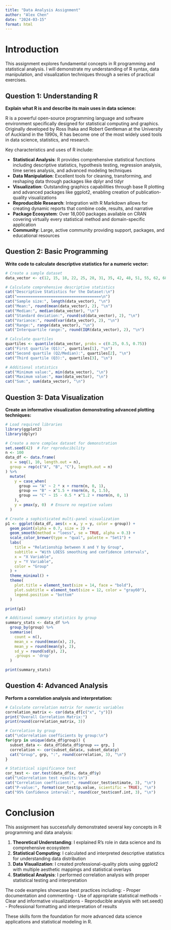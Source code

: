 ```yaml
---
title: "Data Analysis Assignment"
author: "Alex Chen"
date: "2024-03-15"
format: html
---
```


# Introduction

This assignment explores fundamental concepts in R programming and statistical analysis. I will demonstrate my understanding of R syntax, data manipulation, and visualization techniques through a series of practical exercises.

## Question 1: Understanding R

**Explain what R is and describe its main uses in data science:**

R is a powerful open-source programming language and software environment specifically designed for statistical computing and graphics. Originally developed by Ross Ihaka and Robert Gentleman at the University of Auckland in the 1990s, R has become one of the most widely used tools in data science, statistics, and research.

Key characteristics and uses of R include:

- **Statistical Analysis**: R provides comprehensive statistical functions including descriptive statistics, hypothesis testing, regression analysis, time series analysis, and advanced modeling techniques
- **Data Manipulation**: Excellent tools for cleaning, transforming, and reshaping data through packages like dplyr and tidyr
- **Visualization**: Outstanding graphics capabilities through base R plotting and advanced packages like ggplot2, enabling creation of publication-quality visualizations
- **Reproducible Research**: Integration with R Markdown allows for creating dynamic reports that combine code, results, and narrative
- **Package Ecosystem**: Over 18,000 packages available on CRAN covering virtually every statistical method and domain-specific application
- **Community**: Large, active community providing support, packages, and educational resources

## Question 2: Basic Programming

**Write code to calculate descriptive statistics for a numeric vector:**

```r
# Create a sample dataset
data_vector <- c(12, 15, 18, 22, 25, 28, 31, 35, 42, 48, 51, 55, 62, 68, 75)

# Calculate comprehensive descriptive statistics
cat("Descriptive Statistics for the Dataset:\n")
cat("=====================================\n")
cat("Sample size:", length(data_vector), "\n")
cat("Mean:", round(mean(data_vector), 2), "\n")
cat("Median:", median(data_vector), "\n")
cat("Standard deviation:", round(sd(data_vector), 2), "\n")
cat("Variance:", round(var(data_vector), 2), "\n")
cat("Range:", range(data_vector), "\n")
cat("Interquartile range:", round(IQR(data_vector), 2), "\n")

# Calculate quartiles
quartiles <- quantile(data_vector, probs = c(0.25, 0.5, 0.75))
cat("First quartile (Q1):", quartiles[1], "\n")
cat("Second quartile (Q2/Median):", quartiles[2], "\n")
cat("Third quartile (Q3):", quartiles[3], "\n")

# Additional statistics
cat("Minimum value:", min(data_vector), "\n")
cat("Maximum value:", max(data_vector), "\n")
cat("Sum:", sum(data_vector), "\n")
```

## Question 3: Data Visualization

**Create an informative visualization demonstrating advanced plotting techniques:**

```r
# Load required libraries
library(ggplot2)
library(dplyr)

# Create a more complex dataset for demonstration
set.seed(42)  # For reproducibility
n <- 100
data_df <- data.frame(
  x = seq(1, 10, length.out = n),
  group = rep(c("A", "B", "C"), length.out = n)
) %>%
  mutate(
    y = case_when(
      group == "A" ~ 2 * x + rnorm(n, 0, 1),
      group == "B" ~ x^1.5 + rnorm(n, 0, 1.5),
      group == "C" ~ 15 - 0.5 * x^1.2 + rnorm(n, 0, 1)
    ),
    y = pmax(y, 0)  # Ensure no negative values
  )

# Create a sophisticated multi-panel visualization
p1 <- ggplot(data_df, aes(x = x, y = y, color = group)) +
  geom_point(alpha = 0.7, size = 2) +
  geom_smooth(method = "loess", se = TRUE, alpha = 0.3) +
  scale_color_brewer(type = "qual", palette = "Set1") +
  labs(
    title = "Relationship between X and Y by Group",
    subtitle = "With LOESS smoothing and confidence intervals",
    x = "X Variable",
    y = "Y Variable",
    color = "Group"
  ) +
  theme_minimal() +
  theme(
    plot.title = element_text(size = 14, face = "bold"),
    plot.subtitle = element_text(size = 12, color = "gray60"),
    legend.position = "bottom"
  )

print(p1)

# Additional summary statistics by group
summary_stats <- data_df %>%
  group_by(group) %>%
  summarise(
    count = n(),
    mean_x = round(mean(x), 2),
    mean_y = round(mean(y), 2),
    sd_y = round(sd(y), 2),
    .groups = 'drop'
  )

print(summary_stats)
```

## Question 4: Advanced Analysis

**Perform a correlation analysis and interpretation:**

```r
# Calculate correlation matrix for numeric variables
correlation_matrix <- cor(data_df[c("x", "y")])
print("Overall Correlation Matrix:")
print(round(correlation_matrix, 3))

# Correlation by group
cat("\nCorrelation coefficients by group:\n")
for(grp in unique(data_df$group)) {
  subset_data <- data_df[data_df$group == grp, ]
  correlation <- cor(subset_data$x, subset_data$y)
  cat("Group", grp, ":", round(correlation, 3), "\n")
}

# Statistical significance test
cor_test <- cor.test(data_df$x, data_df$y)
cat("\nCorrelation test results:\n")
cat("Correlation coefficient:", round(cor_test$estimate, 3), "\n")
cat("P-value:", format(cor_test$p.value, scientific = TRUE), "\n")
cat("95% Confidence interval:", round(cor_test$conf.int, 3), "\n")
```

# Conclusion

This assignment has successfully demonstrated several key concepts in R programming and data analysis:

1. **Theoretical Understanding**: I explained R's role in data science and its comprehensive ecosystem
2. **Statistical Computing**: I calculated and interpreted descriptive statistics for understanding data distribution
3. **Data Visualization**: I created professional-quality plots using ggplot2 with multiple aesthetic mappings and statistical overlays
4. **Statistical Analysis**: I performed correlation analysis with proper statistical testing and interpretation

The code examples showcase best practices including:
- Proper documentation and commenting
- Use of appropriate statistical methods
- Clear and informative visualizations
- Reproducible analysis with set.seed()
- Professional formatting and interpretation of results

These skills form the foundation for more advanced data science applications and statistical modeling in R.